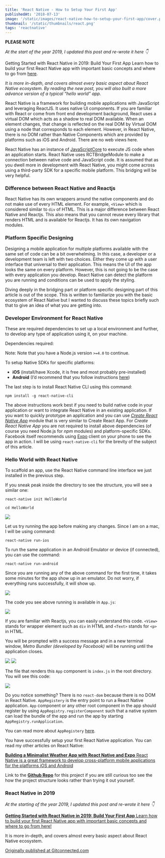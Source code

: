```yaml
---
title: 'React Native - How to Setup Your First App'
publishedAt: '2018-07-13'
image: '/static/images/react-native-how-to-setup-your-first-app/cover.png'
thumbnail: '/static/thumbnails/react.png'
tags: 'reactnative'
---
```


**PLEASE NOTE**

_At the start of the year 2019, I updated this post and re-wrote it here 👇_

Getting Started with React Native in 2019: Build Your First App Learn how to build your first React Native app with important basic concepts and where to go from [here](https://amanhimself.dev/blog/getting-started-with-react-native-in-2019-build-your-first-app).

_It is more in-depth, and covers almost every basic aspect about React Native ecosystem. By reading the new post, you will also built a more advance version of a typical “hello world” app._

React Native is a framework for building mobile applications with JavaScript and leveraging ReactJS. It uses native UI components. If you are familiar with React or come from front end development background, React uses a virtual DOM which acts as a shadow to real DOM available. When an element changes, that change is reflected on the real DOM by Virtual DOM using a node that corresponds to each element. However, in React Native, there is no DOM rather than Native Components which are provided by platforms such as iOS and Android. There are no web views here.

React Native has an instance of [JavaScriptCore](https://facebook.github.io/react-native/docs/javascript-environment.html) to execute JS code when an application starts. React Native uses RCTBridgeModule to make a connection between native code and JavaScript code. It is assumed that as you dwell more in development with React Native, you might come across using a third-party SDK for a specific mobile platform. This bridging will be very helpful.

### Difference between React Native and Reactjs

React Native has its own wrappers around the native components and do not make use of every HTML element. For example, `<View>` which is considered similar to `div` of HTML. This is a major difference between React Native and Reactjs. This also means that you cannot reuse every library that renders HTML and is available for Reactjs. It has its own navigation modules.

### Platform Specific Designing

Designing a mobile application for multiple platforms available with the same set of code can be a bit overwhelming. In this case, a developer or a development team is left with two choices. Either they come up with a user interface that universal to their application. This means the UI of the app looks the same on every platform. However, this is not going to be the case with every application you develop. React Native can detect the platform you are running and conditions can be used to apply the styling.

Diving deeply in the bridging part or platform specific designing part of this article is out of the scope. This is written to familiarize you with the basic ecosystem of React Native but I wanted to discuss these topics briefly such that to give an idea of what you are getting into.

### Developer Environment for React Native

These are required dependencies to set up a local environment and further, to develop any type of application using it, on your machine.

Dependencies required:

Note: Note that you have a Node.js version `>=4.0` to continue.

To setup Native SDKs for specific platforms:

- **iOS** (install/have Xcode, it is free and most probably pre-installed)
- **Android** (I’d recommend that you follow instructions [here](https://facebook.github.io/react-native/docs/getting-started.html))

The last step is to install React Native CLI using this command:

```shell
npm install -g react-native-cli
```

The above instructions work best if you need to build native code in your application or want to integrate React Native in an existing application. If you want to quickly prototype an application and you can use [_Create React Native App_](https://facebook.github.io/react-native/docs/getting-started.html) module that is very similar to Create React App. For _Create React Native App_ you are not required to install above dependencies (of course you need Node.js for _npm_ modules) and platform-specific SDKs. Facebook itself recommends using [Expo](https://expo.io/) client on your phone to see the app in action. I will be using `react-native-cli` for the brevity of the subject of this article.

### Hello World with React Native

To scaffold an app, use the React Native command line interface we just installed in the previous step.

If you sneak peak inside the directory to see the structure, you will see a similar one:

```shell
react-native init HelloWorld

cd HelloWorld
```

![](https://cdn-images-1.medium.com/max/800/0*30ZgnW1lf7SY3UVM.png)

Let us try running the app before making any changes. Since I am on a mac, I will be using command:

```shell
react-native run-ios
```

To run the same application in an Android Emulator or device (if connected), you can use the command:

```shell
react-native run-android
```

Since you are running any of the above command for the first time, it takes some minutes for the app show up in an emulator. Do not worry, if everything runs successfully, it will show up.

![](https://cdn-images-1.medium.com/max/800/0*YczCUc-cdJpnJd_b.png)

The code you see above running is available in `App.js`:

![](https://cdn-images-1.medium.com/max/800/0*qtqjP_V2kuuGEuku.png)

If you are familiar with Reactjs, you can easily understand this code. `<View>` stands for wrapper element such as `div` in HTML and `<Text>` stands for `<p>` in HTML.

You will be prompted with a success message and in a new terminal window, _Metro Bundler (developed by Facebook)_ will be running until the application closes.

![](https://cdn-images-1.medium.com/max/800/0*5EZJZ55baUagTXGM.png)
![](https://cdn-images-1.medium.com/max/800/0*CMeu3NOHz3Gcgpx3.png)

The file that renders this `App` component is `index.js` in the root directory. You will see this code:

![](https://cdn-images-1.medium.com/max/800/0*NsVZtz_ZooVZxt1F.png)

Do you notice something? There is no `react-dom` because there is no DOM in React Native. `AppRegistery` is the entry point to run a React Native application. `App` component or any other root component in the app should register by using `AppRegistry.registerComponent` such that a native system can load the bundle of the app and run the app by starting `AppRegistry.runApplication`.

You can read more about `AppRegistery` [here](https://facebook.github.io/react-native/docs/appregistry.html).

You have successfully setup your first React Native application. You can read my other articles on React Native:

[**Building a Minimalist Weather App with React Native and Expo** React Native is a great framework to develop cross-platform mobile applications for the platforms iOS and Android](https://blog.expo.io/building-a-minimalist-weather-app-with-react-native-and-expo-fe7066e02c09)

Link to the [**Github Repo**](https://github.com/amandeepmittal/rn-HelloWorld) for this project if you are still curious too see the how the project structure looks rather than trying it out yourself.

### React Native in 2019

_At the starting of the year 2019, I updated this post and re-wrote it here 👇_

[**Getting Started with React Native in 2019: Build Your First App** Learn how to build your first React Native app with important basic concepts and where to go from here!](https://levelup.gitconnected.com/getting-started-with-react-native-in-2019-build-your-first-app-a41ebc0617e2)

It is more in-depth, and covers almost every basic aspect about React Native ecosystem.

[Originally published at Gitconnected.com](https://levelup.gitconnected.com/react-native-how-to-setup-your-first-app-a36c450a8a2f)
